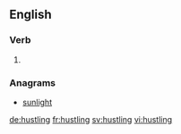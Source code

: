 ==English==

===Verb===
{{head|en|present participle}}

# {{present participle of|hustle|lang=en}}

===Anagrams===
* [[sunlight#English|sunlight]]

[[de:hustling]]
[[fr:hustling]]
[[sv:hustling]]
[[vi:hustling]]